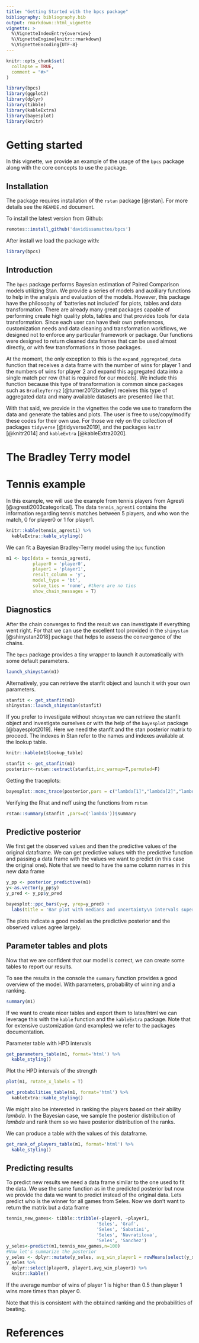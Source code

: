 ```yaml
---
title: "Getting Started with the bpcs package"
bibliography: bibliography.bib
output: rmarkdown::html_vignette
vignette: >
  %\VignetteIndexEntry{overview}
  %\VignetteEngine{knitr::rmarkdown}
  %\VignetteEncoding{UTF-8}
---
```


```r
knitr::opts_chunk$set(
  collapse = TRUE,
  comment = "#>"
)
```

```r
library(bpcs)
library(ggplot2)
library(dplyr)
library(tibble)
library(kableExtra)
library(bayesplot)
library(knitr)
```

# Getting started
In this vignette, we provide an example of the usage of the `bpcs` package along with the core concepts to use the package.

## Installation
The package requires installation of the `rstan` package [@rstan]. For more details see the `REAMDE.md` document.

To install the latest version from Github:
```r
remotes::install_github('davidissamattos/bpcs')
```

After install we load the package with:
```r
library(bpcs)
```

## Introduction

The `bpcs` package performs Bayesian estimation of Paired Comparison models utilizing Stan. 
We provide a series of models and auxiliary functions to help in the analysis and evaluation of the models. However, this package have the philosophy of 'batteries not included' for plots, tables and data transformation. There are already many great packages capable of performing create high quality plots, tables and that provides tools for data transformation. Since each user can have their own preferences, customization needs and data cleaning and transformation workflows, we designed not to enforce any particular framework or package. Our functions were designed to return cleaned data frames that can be used almost directly, or with few transformations in those packages. 

At the moment, the only exception to this is the `expand_aggregated_data` function that receives a data frame with the number of wins for player 1 and the numbers of wins for player 2 and expand this aggregated data into a single match per row (that is required for our models). We include this function because this type of transformation is common since packages such as `BradleyTerry2` [@turner2012bradley] receives this type of aggregated data and many available datasets are presented like that.

With that said, we provide in the vignettes the code we use to transform the data and generate the tables and plots. The user is free to use/copy/modify these codes for their own use. For those we rely on the collection of packages `tidyverse` [@tidyverse2019], and the packages `knitr` [@knitr2014] and `kableExtra` [@kableExtra2020].


# The Bradley Terry model

# Tennis example

In this example, we will use the example from tennis players from Agresti [@agresti2003categorical]. The data `tennis_agresti` contains the information regarding tennis matches between 5 players, and who won the match, 0 for player0 or 1 for player1.

```r
knitr::kable(tennis_agresti) %>% 
  kableExtra::kable_styling()
```

We can fit a Bayesian Bradley-Terry model using the `bpc` function

```r
m1 <- bpc(data = tennis_agresti,
          player0 = 'player0',
          player1 = 'player1',
          result_column = 'y',
          model_type = 'bt',
          solve_ties = 'none', #there are no ties
          show_chain_messages = T)
```

## Diagnostics

After the chain converges to find the result we can investigate if everything went right. 
For that we can use the excellent tool provided in the `shinystan` [@shinystan2018] package that helps to assess the convergence of the chains.

The `bpcs` package provides a tiny wrapper to launch it automatically with some default parameters.

```r
launch_shinystan(m1)
```


Alternatively, you can retrieve the stanfit object and launch it with your own parameters.

```r
stanfit <- get_stanfit(m1)
shinystan::launch_shinystan(stanfit)
```

If you prefer to investigate without `shinystan` we can retrieve the stanfit object and investigate ourselves or with the help of the `bayesplot` package [@bayesplot2019]. Here we need the stanfit and the stan posterior matrix to proceed. The indexes in Stan refer to the names and indexes available at the lookup table.

```r
knitr::kable(m1$lookup_table)
```


```r
stanfit <- get_stanfit(m1)
posterior<-rstan::extract(stanfit,inc_warmup=T,permuted=F)
```

Getting the traceplots:

```r
bayesplot::mcmc_trace(posterior,pars = c("lambda[1]","lambda[2]","lambda[3]","lambda[4]"), n_warmup=1000)
```

Verifying the Rhat and neff using the functions from `rstan`
```r
rstan::summary(stanfit ,pars=c('lambda'))$summary
```


## Predictive posterior

We first get the observed values and then the predictive values of the original dataframe. We can get predictive values with the predictive function and passing a data frame with the values we want to predict (in this case the original one). Note that we need to have the same column names in this new data frame

```r
y_pp <- posterior_predictive(m1)
y<-as.vector(y_pp$y)
y_pred <- y_pp$y_pred
```


```r
bayesplot::ppc_bars(y=y, yrep=y_pred) +
  labs(title = 'Bar plot with medians and uncertainty\n intervals superimposed')
```

The  plots indicate a good model as the predictive posterior and the observed values agree largely.

## Parameter tables and plots

Now that we are confident that our model is correct, we can create some tables to report our results.

To see the results in the console the `summary` function provides a good overview of the model. With parameters, probability of winning and a ranking.
```r
summary(m1)
```

If we want to create nicer tables and export them to latex/html we can leverage this with the `kable` function and the `kableExtra` package. Note that for extensive customization (and examples) we refer to the packages documentation.

Parameter table with HPD intervals
```r
get_parameters_table(m1, format='html') %>% 
  kable_styling()
```

Plot the HPD intervals of the strength
```r
plot(m1, rotate_x_labels = T)
```


```r
get_probabilities_table(m1, format='html') %>% 
  kableExtra::kable_styling()
```
We might also be interested in ranking the players based on their ability $lambda$. In the Bayesian case, we sample the posterior distribution of $lambda$ and rank them so we have posterior distribution of the ranks.

We can produce a table with the values of this dataframe.

```r
get_rank_of_players_table(m1, format='html') %>%
  kable_styling()
```

## Predicting results

To predict new results we need a data frame similar to the one used to fit the data. We use the same function as in the predicted posterior but now we provide the data we want to predict instead of the original data. Lets predict who is the winner for all games from Seles. Now we don't want to return the matrix but a data frame

```r
tennis_new_games<- tibble::tribble(~player0, ~player1,
                                  'Seles', 'Graf',
                                  'Seles', 'Sabatini',
                                  'Seles', 'Navratilova',
                                  'Seles', 'Sanchez')
y_seles<-predict(m1,tennis_new_games,n=100)
#Now let's summarize the posterior
y_seles <- dplyr::mutate(y_seles, avg_win_player1 = rowMeans(select(y_seles, starts_with('y_pred')))) 
y_seles %>% 
  dplyr::select(player0, player1,avg_win_player1) %>%
  knitr::kable()
```
If the average number of wins of player 1 is higher than 0.5 than player 1 wins more times than player 0.

Note that this is consistent with the obtained ranking and the probabilities of beating.

# References
